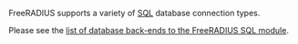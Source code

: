 FreeRADIUS supports a variety of [[SQL]] database connection types.

Please see the [[rlm_sql#Back-end Drivers|list of database back-ends to the FreeRADIUS SQL module]].